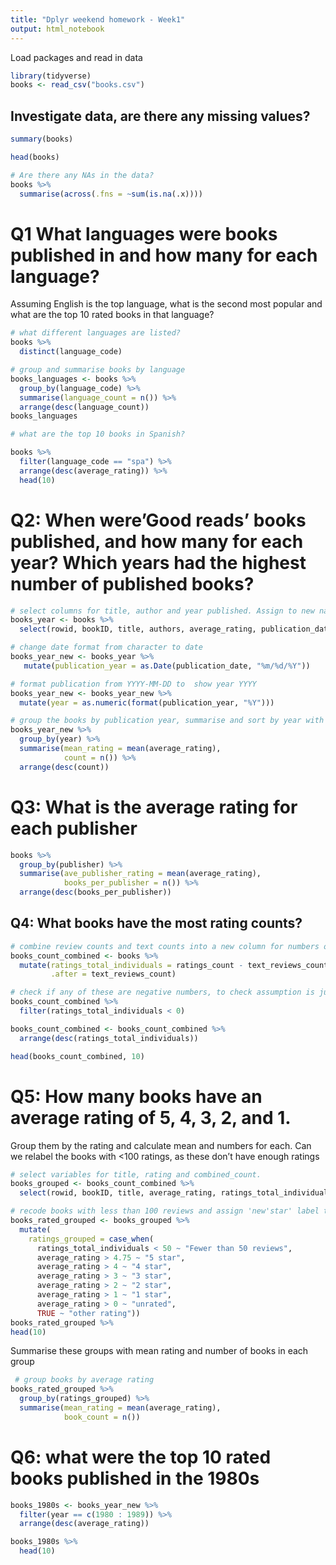 ```yaml
---
title: "Dplyr weekend homework - Week1"
output: html_notebook
---
```


Load packages and read in data
```r
library(tidyverse)
books <- read_csv("books.csv")
```

## Investigate data, are there any missing values?

```r
summary(books)
```



```r
head(books)
```



```r
# Are there any NAs in the data?
books %>% 
  summarise(across(.fns = ~sum(is.na(.x))))
```



# Q1 What languages were books published in and how many for each language? 

Assuming English is the top language, what is the second most popular and what are the top 10 rated books in that language?


```r
# what different languages are listed?
books %>% 
  distinct(language_code)
```


```r
# group and summarise books by language
books_languages <- books %>% 
  group_by(language_code) %>% 
  summarise(language_count = n()) %>% 
  arrange(desc(language_count))
books_languages
```

```r
# what are the top 10 books in Spanish?

books %>%
  filter(language_code == "spa") %>% 
  arrange(desc(average_rating)) %>% 
  head(10)
```

# Q2: When were'Good reads' books published, and how many for each year? Which years had the highest number of published books?

```r
# select columns for title, author and year published. Assign to new name
books_year <- books %>%
  select(rowid, bookID, title, authors, average_rating, publication_date, ratings_count)

# change date format from character to date
books_year_new <- books_year %>%  
   mutate(publication_year = as.Date(publication_date, "%m/%d/%Y")) 
```



```r
# format publication from YYYY-MM-DD to  show year YYYY
books_year_new <- books_year_new %>% 
  mutate(year = as.numeric(format(publication_year, "%Y")))
```


```r
# group the books by publication year, summarise and sort by year with most books published
books_year_new %>% 
  group_by(year) %>% 
  summarise(mean_rating = mean(average_rating),
            count = n()) %>% 
  arrange(desc(count))
```





# Q3: What is the average rating for each publisher

```r
books %>% 
  group_by(publisher) %>% 
  summarise(ave_publisher_rating = mean(average_rating),
            books_per_publisher = n()) %>%
  arrange(desc(books_per_publisher))
```

## Q4: What books have the most rating counts?  

```r
# combine review counts and text counts into a new column for numbers of individuals responding. Assuming everyone who left a text review also rated. 
books_count_combined <- books %>%
  mutate(ratings_total_individuals = ratings_count - text_reviews_count,
         .after = text_reviews_count) 

# check if any of these are negative numbers, to check assumption is justified. Only 2 cases, so ok to continue
books_count_combined %>% 
  filter(ratings_total_individuals < 0)
```

```r
books_count_combined <- books_count_combined %>% 
  arrange(desc(ratings_total_individuals))

head(books_count_combined, 10)
```




# Q5: How many books have an average rating of 5, 4, 3, 2, and 1. 

Group them by the rating and calculate mean and numbers for each. Can we relabel the books with <100 ratings, as these don't have enough ratings

```r
# select variables for title, rating and combined_count. 
books_grouped <- books_count_combined %>% 
  select(rowid, bookID, title, average_rating, ratings_total_individuals) 
```



```r
# recode books with less than 100 reviews and assign 'new'star' label to group
books_rated_grouped <- books_grouped %>% 
  mutate(
    ratings_grouped = case_when(
      ratings_total_individuals < 50 ~ "Fewer than 50 reviews",
      average_rating > 4.75 ~ "5 star",
      average_rating > 4 ~ "4 star",
      average_rating > 3 ~ "3 star",
      average_rating > 2 ~ "2 star",
      average_rating > 1 ~ "1 star",
      average_rating > 0 ~ "unrated",
      TRUE ~ "other rating")) 
books_rated_grouped %>%      
head(10)
```
Summarise these groups with mean rating and number of books in each group 


```r
 # group books by average rating
books_rated_grouped %>% 
  group_by(ratings_grouped) %>% 
  summarise(mean_rating = mean(average_rating),
            book_count = n())
```

# Q6: what were the top 10 rated books published in the 1980s

```r
books_1980s <- books_year_new %>% 
  filter(year == c(1980 : 1989)) %>% 
  arrange(desc(average_rating))  

books_1980s %>% 
  head(10)
```


